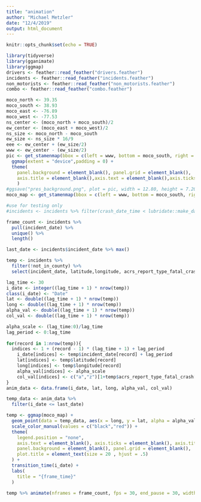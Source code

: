 ```yaml
---
title: "animation"
author: "Michael Metzler"
date: "12/4/2019"
output: html_document
---
```


```r
knitr::opts_chunk$set(echo = TRUE)
```

```r
library(tidyverse)
library(gganimate)
library(ggmap)
drivers <- feather::read_feather("drivers.feather")
incidents <- feather::read_feather("incidents.feather")
non_motorists <- feather::read_feather("non_motorists.feather")
combo <- feather::read_feather("combo.feather")
```

```r
moco_north <- 39.35
moco_south <- 38.93
moco_east <- -76.89
moco_west <- -77.53
ns_center <- (moco_north + moco_south)/2
ew_center <- (moco_east + moco_west)/2
ns_size <- moco_north - moco_south
ew_size <- ns_size * 16/9
eee <- ew_center + (ew_size/2)
www <- ew_center - (ew_size/2)
pic <- get_stamenmap(bbox = c(left = www, bottom = moco_south, right = eee, top = moco_north), maptype = "toner-lines", zoom = 11) %>%
  ggmap(extent = "device",padding = 0) +
  theme(
    panel.background = element_blank(), panel.grid = element_blank(), 
    axis.title = element_blank(),axis.text = element_blank(),axis.ticks = element_blank()
    )
#ggsave("pres_background.png", plot = pic, width = 12.80, height = 7.20, units = "in")
moco_map <- get_stamenmap(bbox = c(left = www, bottom = moco_south, right = eee, top = moco_north), maptype = "terrain-lines", zoom = 11)
```


```r
#use for testing only
#incidents <- incidents %>% filter(crash_date_time < lubridate::make_datetime(year = 2015, month = 4,day = 1, tz = "EST"))

frame_count <- incidents %>%
  pull(incident_date) %>%
  unique() %>% 
  length()

last_date <- incidents$incident_date %>% max()

temp <- incidents %>%
  filter(!not_in_county) %>%
  select(incident_date, latitude,longitude, acrs_report_type_fatal_crash)

lag_time <- 30
i_date <- integer((lag_time + 1) * nrow(temp))
class(i_date) <- "Date"
lat <- double((lag_time + 1) * nrow(temp))
long <- double((lag_time + 1) * nrow(temp))
alpha_val <- double((lag_time + 1) * nrow(temp))
col_val <- double((lag_time + 1) * nrow(temp))

alpha_scale <- (lag_time:0)/lag_time
lag_period <- 0:lag_time
    
for(record in 1:nrow(temp)){
  indices <- 1 + (record - 1) * (lag_time + 1) + lag_period
    i_date[indices] <- temp$incident_date[record] + lag_period
    lat[indices] <- temp$latitude[record]
    long[indices] <- temp$longitude[record]
    alpha_val[indices] <- alpha_scale
    col_val[indices] <- c("a","z")[1+temp$acrs_report_type_fatal_crash[record]]
}
anim_data <- data.frame(i_date, lat, long, alpha_val, col_val)
```

```r
temp_data <- anim_data %>%
  filter(i_date <= last_date)

temp <- ggmap(moco_map) +
  geom_point(data = temp_data, aes(x = long, y = lat, alpha = alpha_val, color = col_val)) +
  scale_color_manual(values = c("black","red")) +
  theme(
    legend.position = "none",
    axis.text = element_blank(), axis.ticks = element_blank(), axis.title = element_blank(),
    panel.background = element_blank(), panel.grid = element_blank(),
    plot.title = element_text(size = 20 , hjust = .5)
  ) +
  transition_time(i_date) +
  labs(
    title = "{frame_time}"
  )

temp %>% animate(nframes = frame_count, fps = 30, end_pause = 30, width = 960, height = 720)
```